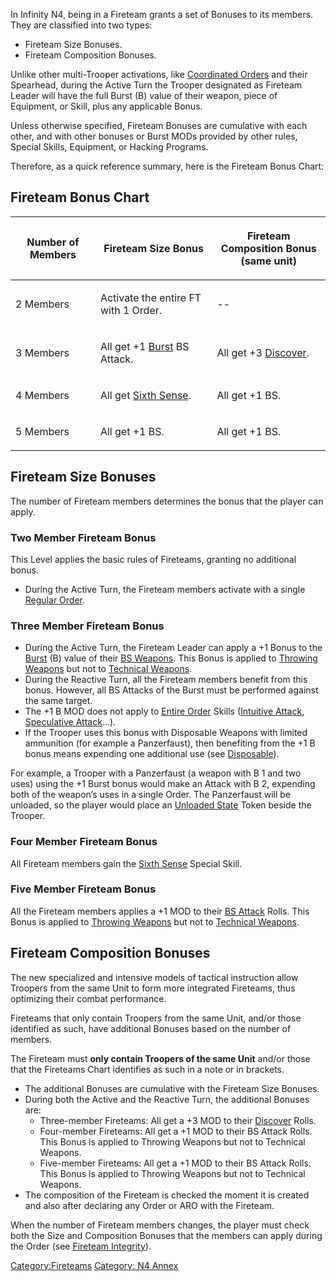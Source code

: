 {{section-fireteams}}

{{section-reference-charts}}


{{n4annex}}
{{n4list}}
{{update | March 2022}}
In Infinity N4, being in a Fireteam grants a set of Bonuses to its members. They are classified into two types:
* Fireteam Size Bonuses. 
* Fireteam Composition Bonuses.

Unlike other multi-Trooper activations, like [[Coordinated Orders]] and their Spearhead, during the Active Turn the Trooper designated as Fireteam Leader will have the full Burst (B) value of their weapon, piece of Equipment, or Skill, plus any applicable Bonus.

{{important-start}}
Unless otherwise specified, Fireteam Bonuses are cumulative with each other, and with other bonuses or Burst MODs provided by other rules, Special Skills, Equipment, or Hacking Programs.
{{important-end}}

Therefore, as a quick reference summary, here is the Fireteam Bonus Chart:

==Fireteam Bonus Chart==

{| class="wikitable-dark"
|-
! Number of Members !! Fireteam Size Bonus !! Fireteam Composition Bonus <br>(same unit)
|-
| 2 Members || Activate the entire FT with 1 Order. || --
|-
| 3 Members || All get +1 [[Burst]] BS Attack. || All get +3 [[Discover]].
|-
| 4 Members || All get [[Sixth Sense]]. || All get +1 BS.
|-
| 5 Members || All get +1 BS. || All get +1 BS.
|}


==Fireteam Size Bonuses==
The number of Fireteam members determines the bonus that the player can apply.


===Two Member Fireteam Bonus===
This Level applies the basic rules of Fireteams, granting no additional bonus.
* During the Active Turn, the Fireteam members activate with a single [[Regular Order]]. 


===Three Member Fireteam Bonus===

{{skillbox |black| BURST SUPPORT BONUS | AUTOMATIC SKILL}}
{{skill-label | Optional.}}
{{Effects}}
* During the Active Turn, the Fireteam Leader can apply a +1 Bonus to the [[Burst]] (B) value of their [[BS Weapon]]s. This Bonus is applied to [[Throwing Weapon]]s but not to [[Technical Weapon]]s. 
* During the Reactive Turn, all the Fireteam members benefit from this bonus. However, all BS Attacks of the Burst must be performed against the same target.
* The +1 B MOD does not apply to [[Entire Order]] Skills ([[Intuitive Attack]], [[Speculative Attack]]...).
* If the Trooper uses this bonus with Disposable Weapons with limited ammunition (for example a Panzerfaust), then benefiting from the +1 B bonus means expending one additional use (see [[Disposable]]). 


{{Greybox-start | Example }}
For example, a Trooper with a Panzerfaust (a weapon with B 1 and two uses) using the +1 Burst bonus would make an Attack with B 2, expending both of the weapon’s uses in a single Order. The Panzerfaust will be unloaded, so the player would place an [[Unloaded State]] Token beside the Trooper.
{{Greybox-end}}


===Four Member Fireteam Bonus===
All Fireteam members gain the [[Sixth Sense]] Special Skill. 


===Five Member Fireteam Bonus===
All the Fireteam members applies a +1 MOD to their [[BS Attack]] Rolls. This Bonus is applied to [[Throwing Weapon]]s but not to [[Technical Weapon]]s. 


==Fireteam Composition Bonuses==
The new specialized and intensive models of tactical instruction allow Troopers from the same Unit to form more integrated Fireteams, thus optimizing their combat performance.

Fireteams that only contain Troopers from the same Unit, and/or those identified as such, have additional Bonuses based on the number of members.

{{skillbox |black| ADDITIONAL BONUSES | }}
{{Requirements}}
The Fireteam must '''only contain Troopers of the same Unit''' and/or those that the Fireteams Chart identifies as such in a note or in brackets.
{{Effects}}
* The additional Bonuses are cumulative with the Fireteam Size Bonuses.
* During both the Active and the Reactive Turn, the additional Bonuses are:
** Three-member Fireteams: All get a +3 MOD to their [[Discover]] Rolls. 
** Four-member Fireteams: All get a +1 MOD to their BS Attack Rolls. This Bonus is applied to Throwing Weapons but not to Technical Weapons.
** Five-member Fireteams: All get a +1 MOD to their BS Attack Rolls. This Bonus is applied to Throwing Weapons but not to Technical Weapons.
* The composition of the Fireteam is checked the moment it is created and also after declaring any Order or ARO with the Fireteam. 


{{remember-start}}
When the number of Fireteam members changes, the player must check both the Size and Composition Bonuses that the members can apply during the Order (see [[Fireteam Integrity]]).
{{remember-end}}


{{update-end}}


{{section-fireteams}}


{{n4end}}



[[Category:Fireteams]]
[[Category: N4 Annex]]